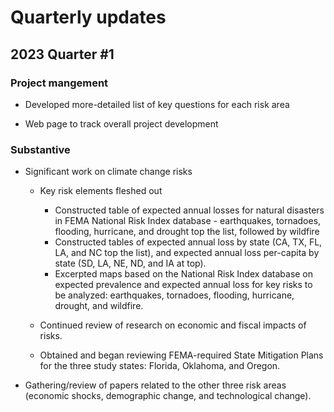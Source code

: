 # Quarterly updates

## 2023 Quarter #1

### Project mangement

-   Developed more-detailed list of key questions for each risk area

-   Web page to track overall project development

### Substantive

-   Significant work on climate change risks

    -   Key risk elements fleshed out

        -   Constructed table of expected annual losses for natural disasters in FEMA National Risk Index database - earthquakes, tornadoes, flooding, hurricane, and drought top the list, followed by wildfire
        -   Constructed tables of expected annual loss by state (CA, TX, FL, LA, and NC top the list), and expected annual loss per-capita by state (SD, LA, NE, ND, and IA at top).
        -   Excerpted maps based on the National Risk Index database on expected prevalence and expected annual loss for key risks to be analyzed: earthquakes, tornadoes, flooding, hurricane, drought, and wildfire.

    -   Continued review of research on economic and fiscal impacts of risks.

    -   Obtained and began reviewing FEMA-required State Mitigation Plans for the three study states: Florida, Oklahoma, and Oregon.

-   Gathering/review of papers related to the other three risk areas (economic shocks, demographic change, and technological change).
